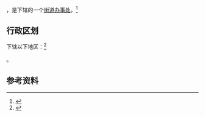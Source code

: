 {{中国乡级行政区|65/29/01/001/000}}

'''{{PAGENAMEBASE}}'''，是{{PRC admin/fullname|65/29/01/001/000|3}}下辖的一个[[街道办事处|街道办事处]]。<ref>{{PRC admin/ref sgc|{{PRC admin/parent|65/29/01/001/000}}}}</ref>

== 行政区划 ==

{{PAGENAMEBASE}}下辖以下地区：<ref>{{PRC admin/ref sgc|65/29/01/001/000}}</ref>

{{PRC admin/children|65/29/01/001/000}}。

== 参考资料 ==

{{reflist}}

{{行政区划小作品}}
{{PRC admin/navcat|65/29/01/001/000}}